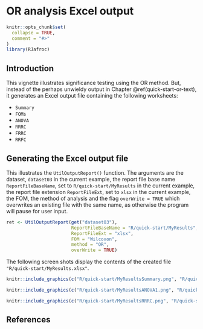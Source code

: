 # OR analysis Excel output {#quick-start-or-excel}



```r
knitr::opts_chunk$set(
  collapse = TRUE,
  comment = "#>"
)
library(RJafroc)
```

## Introduction {#quick-start-or-excel-intro}
This vignette illustrates significance testing using the OR method. But, instead of the perhaps unwieldy output in Chapter \@ref(quick-start-or-text), it generates an Excel output file containing the following worksheets:

* `Summary`
* `FOMs`
* `ANOVA`
* `RRRC`
* `FRRC`
* `RRFC`


## Generating the Excel output file {#quick-start-or-excel-output}

This illustrates the `UtilOutputReport()` function. The arguments are the dataset, `dataset03` in the current example, the report file base name `ReportFileBaseName`, set to `R/quick-start/MyResults` in the current example, the report file extension `ReportFileExt`, set to `xlsx` in the current example, the FOM, the method of analysis and the flag `overWrite = TRUE` which overwrites an existing file with the same name, as otherwise the program will pause for user input.


```r
ret <- UtilOutputReport(get("dataset03"), 
                        ReportFileBaseName = "R/quick-start/MyResults", 
                        ReportFileExt = "xlsx",  
                        FOM = "Wilcoxon", 
                        method = "OR", 
                        overWrite = TRUE)
```             

The following screen shots display the contents of the created file `"R/quick-start/MyResults.xlsx"`.


```r
knitr::include_graphics(c("R/quick-start/MyResultsSummary.png", "R/quick-start/MyResultsFOMs.png"))
``` 



```r
knitr::include_graphics(c("R/quick-start/MyResultsANOVA1.png", "R/quick-start/MyResultsANOVA2.png"))
``` 



```r
knitr::include_graphics(c("R/quick-start/MyResultsRRRC.png", "R/quick-start/MyResultsFRRC.png", "R/quick-start/MyResultsRRFC.png"))
``` 



## References {#quick-start-or-excel-references}
